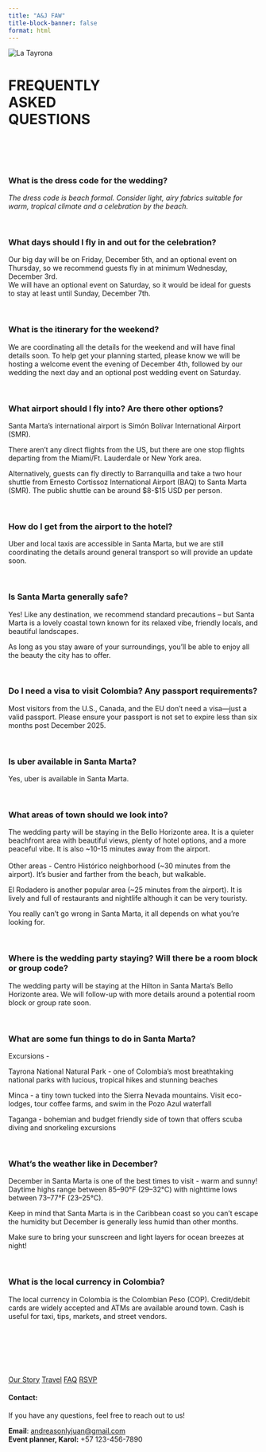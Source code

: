 ```yaml
---
title: "A&J FAW"
title-block-banner: false
format: html
---
```


![](images/faq.jpg "La Tayrona"){#home .full-width-image}

# FREQUENTLY  <br> ASKED <br> QUESTIONS {.splash-title}

#



<div class="bleed-section bg-party pads">

<br>
<br>

::: {.accordion}

### What is the dress code for the wedding?

 
*The dress code is beach formal. Consider light, airy fabrics suitable for warm, tropical climate and a celebration by the beach.*
 

:::

<br> 

::: {.accordion}

### What days should I fly in and out for the celebration?

 
Our big day will be on Friday, December 5th, and an optional event on Thursday, so we recommend guests fly in at minimum Wednesday, December 3rd.
 <br>
We will have an optional event on Saturday, so it would be ideal for guests to stay at least until Sunday, December 7th.

 

:::

<br>


::: {.accordion}

### What is the itinerary for the weekend?

 
We are coordinating all the details for the weekend and will have final details soon. To help get your planning started, please know we will be hosting a welcome event the evening of December 4th, followed by our wedding the next day and an optional post wedding event on Saturday.
 

:::

<br>

::: {.accordion}

### What airport should I fly into? Are there other options?


 
Santa Marta’s international airport is Simón Bolívar International Airport (SMR).

There aren’t any direct flights from the US, but there are one stop flights departing from the Miami/Ft. Lauderdale or New York area. 

Alternatively, guests can fly directly to Barranquilla and take a two hour shuttle from Ernesto Cortissoz International Airport (BAQ) to Santa Marta (SMR). The public shuttle can be around $8-$15 USD per person.
 

:::

<br>

::: {.accordion}

### How do I get from the airport to the hotel?

 
Uber and local taxis are accessible in Santa Marta, but we are still coordinating the details around general transport so will provide an update soon. 
 



:::
<br>

::: {.accordion}

### Is Santa Marta generally safe?


 
Yes! Like any destination, we recommend standard precautions – but Santa Marta is a lovely coastal town known for its relaxed vibe, friendly locals, and beautiful landscapes. 

As long as you stay aware of your surroundings, you’ll be able to enjoy all the beauty the city has to offer.

 

:::

<br>

::: {.accordion}

### Do I need a visa to visit Colombia? Any passport requirements?


 
Most visitors from the U.S., Canada, and the EU don’t need a visa—just a valid passport. Please ensure your passport is not set to expire less than six months post December 2025.

 

:::

<br>

::: {.accordion}

### Is uber available in Santa Marta?


 
Yes, uber is available in Santa Marta.

 

:::

<br>

::: {.accordion}

### What areas of town should we look into?

 

The wedding party will be staying in the Bello Horizonte area. It is a quieter beachfront area with beautiful views, plenty of hotel options, and a more peaceful vibe. It is also ~10-15 minutes away from the airport.
<br><br>
Other areas - 
Centro Histórico neighborhood (~30 minutes from the airport). It’s busier and farther from the beach, but walkable. 

El Rodadero is another popular area (~25 minutes from the airport). It is lively and full of restaurants and nightlife although it can be very touristy. 

You really can’t go wrong in Santa Marta, it all depends on what you’re looking for.

 

:::

<br>

::: {.accordion}

### Where is the wedding party staying? Will there be a room block or group code?

 
The wedding party will be staying at the Hilton in Santa Marta’s Bello Horizonte area. We will follow-up with more details around a potential room block or group rate soon. 

 

:::

<br>

::: {.accordion}

### What are some fun things to do in Santa Marta? 

 
Excursions - 

Tayrona National Natural Park - one of Colombia’s most breathtaking national parks with lucious, tropical hikes and stunning beaches

Minca - a tiny town tucked into the Sierra Nevada mountains. Visit eco-lodges, tour coffee farms, and swim in the Pozo Azul waterfall

Taganga - bohemian and budget friendly side of town that offers scuba diving and snorkeling excursions 

 

:::

<br>

::: {.accordion}

### What’s the weather like in December?

 
December in Santa Marta is one of the best times to visit - warm and sunny! Daytime highs range between 85–90°F (29–32°C) with nighttime lows between 73–77°F (23–25°C). 

Keep in mind that Santa Marta is in the Caribbean coast so you can’t escape the humidity but December is generally less humid than other months.

Make sure to bring your sunscreen and light layers for ocean breezes at night!

 

:::

<br>

::: {.accordion}

### What is the local currency in Colombia? 

 
The local currency in Colombia is the Colombian Peso (COP). Credit/debit cards are widely accepted and ATMs are available around town. Cash is useful for taxi, tips, markets, and street vendors.
 

:::

<br><br>

 </div>
 



:::{.text-center}
<br>
<br>

[Our Story](story.html){.theme-button} 
<!-- [Schedule](story.html){.theme-button}  -->
[Travel](travel.html){.theme-button}
[FAQ](faq.html){.theme-button}
[RSVP](story.html){.theme-button} 


#### Contact:

If you have any questions, feel free to reach out to us!

**Email**: [andreasonlyjuan@gmail.com](mailto:andreasonlyjuan@gmail.com) <BR>
**Event planner, Karol:** +57 123-456-7890

:::


<script>
document.addEventListener('DOMContentLoaded', function() {
  const accordions = document.querySelectorAll('.accordion');

  accordions.forEach((accordion) => {
    const header = accordion.querySelector('h3');
    header.addEventListener('click', function() {
      accordion.classList.toggle('open');
    });
  });
});
</script>

